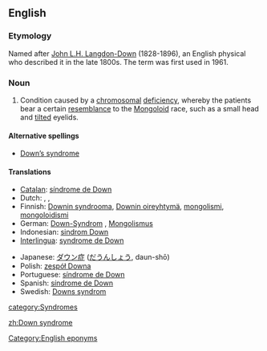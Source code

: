 {{wikipedia}}
==English==

===Etymology===
Named after [[w:John Langdon-Down|John L.H. Langdon-Down]] (1828-1896), an English physical who described it in the late 1800s. The term was first used in 1961.

===Noun===
{{en-noun|sg=[[Down]] [[syndrome]]|-}}

# {{context|teratology}} Condition caused by a [[chromosomal]] [[deficiency]], whereby the patients bear a certain [[resemblance]] to the [[Mongoloid]] race, such as a small head and [[tilt]]ed eyelids.

====Alternative spellings====
*[[Down's syndrome|Down’s syndrome]]

====Translations====
{{trans-top|condition caused by chromosomal deficiency}}
*[[Catalan]]: [[síndrome de Down]] {{f}}
*Dutch: {{t|nl|syndroom van Down}} {{n}}, {{t|nl|downsyndroom}} {{n}}, {{t|nl|mongolisme}} {{n}}
*Finnish: [[Downin syndrooma]], [[Downin oireyhtymä]], [[mongolismi]], [[mongoloidismi]]
*German: [[Down-Syndrom]] {{n}}, [[Mongolismus]] {{m}}
*Indonesian: [[sindrom Down]]
*[[Interlingua]]: [[syndrome de Down]]
{{trans-mid}}
*Japanese: [[ダウン症]] ([[だうんしょう]], daun-shō)
*Polish: [[zespół Downa]]
*Portuguese: [[síndrome de Down]] {{f}}
*Spanish: [[síndrome de Down]] {{m}}
*Swedish: [[Downs syndrom]]
{{trans-bottom}}

[[Category:English eponyms]]
[[category:Syndromes]]

[[zh:Down syndrome]]
